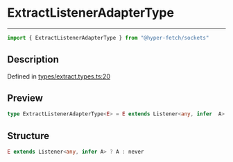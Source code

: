 

# ExtractListenerAdapterType

<div class="api-docs__separator" data-reactroot="">

---

</div><div class="api-docs__import" data-reactroot="">

```ts
import { ExtractListenerAdapterType } from "@hyper-fetch/sockets"
```

</div><div class="api-docs__section">

## Description

</div><div class="api-docs__description"><span class="api-docs__do-not-parse">



</span></div><p class="api-docs__definition">

Defined in [types/extract.types.ts:20](https://github.com/BetterTyped/hyper-fetch/blob/c3e2c45/packages/sockets/src/types/extract.types.ts#L20)

</p><div class="api-docs__section">

## Preview

</div><div class="api-docs__preview type single">

```ts
type ExtractListenerAdapterType<E> = E extends Listener<any, infer  A> ? A : never;
```

</div><div class="api-docs__section">

## Structure

</div><div class="api-docs__returns">

```ts
E extends Listener<any, infer A> ? A : never
```

</div>